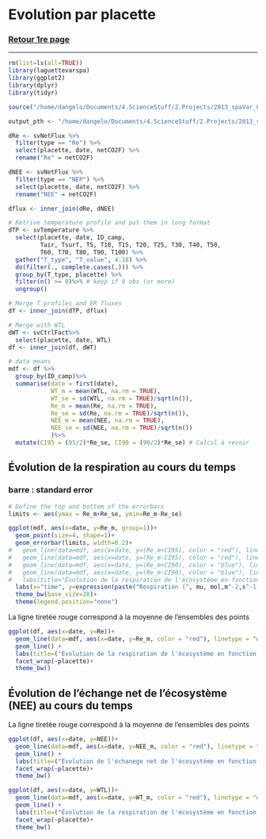 Evolution par placette
========================================================


### <a href="../TOC_VS.html"> Retour 1re page </a>

***

```r
rm(list=ls(all=TRUE))
library(laguettevarspa)
library(ggplot2)
library(dplyr)
library(tidyr)

source("/home/dangelo/Documents/4.ScienceStuff/2.Projects/2013_spaVar_LG/src/functions/ld_fn_model.R")

output_pth <- "/home/dangelo/Documents/4.ScienceStuff/2.Projects/2013_spaVar_LG/graphs"
```

```r
dRe <- svNetFlux %>%
  filter(type == "Re") %>%
  select(placette, date, netCO2F) %>%
  rename("Re" = netCO2F)

dNEE <- svNetFlux %>%
  filter(type == "NEP") %>%
  select(placette, date, netCO2F) %>%
  rename("NEE" = netCO2F)

dflux <- inner_join(dRe, dNEE)

# Retrive temperature profile and put them in long format
dTP <- svTemperature %>%
  select(placette, date, ID_camp,
         Tair, Tsurf, T5, T10, T15, T20, T25, T30, T40, T50,
         T60, T70, T80, T90, T100) %>%
  gather("T_type", "T_value", 4:18) %>%
  do(filter(., complete.cases(.))) %>%
  group_by(T_type, placette) %>%
  filter(n() >= 8)%>% # keep if 8 obs (or more)
  ungroup()

# Merge T profiles and ER fluxes
df <- inner_join(dTP, dflux)

# Merge with WTL
dWT <- svCtrlFact%>%
  select(placette, date, WTL)
df <- inner_join(df, dWT)

# data means
mdf <- df %>%
  group_by(ID_camp)%>%
  summarise(date = first(date),
            WT_m = mean(WTL, na.rm = TRUE),
            WT_se = sd(WTL, na.rm = TRUE)/sqrt(n()),
            Re_m = mean(Re, na.rm = TRUE),
            Re_se = sd(Re, na.rm = TRUE)/sqrt(n()),
            NEE_m = mean(NEE, na.rm = TRUE),
            NEE_se = sd(NEE, na.rm = TRUE)/sqrt(n())
            )%>%
  mutate(CI95 = (95/2)*Re_se, CI90 = (90/2)*Re_se) # Calcul à revoir
```

## Évolution de la respiration au cours du temps

### barre : standard error
```r
# Define the top and bottom of the errorbars
limits <- aes(ymax = Re_m+Re_se, ymin=Re_m-Re_se)

ggplot(mdf, aes(x=date, y=Re_m, group=1))+
  geom_point(size=4, shape=1)+
  geom_errorbar(limits, width=0.2)+
#   geom_line(data=mdf, aes(x=date, y=(Re_m+CI95), color = "red"), linetype="dashed") +
#   geom_line(data=mdf, aes(x=date, y=(Re_m-CI95), color = "red"), linetype="dashed") +
#   geom_line(data=mdf, aes(x=date, y=(Re_m+CI90), color = "blue"), linetype="dashed") +
#   geom_line(data=mdf, aes(x=date, y=(Re_m-CI90), color = "blue"), linetype="dashed") +
#   labs(title="Évolution de la respiration de l'écosystème en fonction du temps \n  (moyenne des 20 placettes)", x="temps", y="Re (µmol.m⁻².s⁻²)")+
  labs(x="time", y=expression(paste("Respiration (", mu, mol,m^-2,s^-1,")", sep="")))+
  theme_bw(base_size=28)+
  theme(legend.position="none")
```


La ligne tiretée rouge correspond à la moyenne de l'ensembles des points
```r
ggplot(df, aes(x=date, y=Re))+
  geom_line(data=mdf, aes(x=date, y=Re_m, color = "red"), linetype = "dashed") +
  geom_line() +
  labs(title=("Évolution de la respiration de l'écosystème en fonction du temps"))+
  facet_wrap(~placette)+
  theme_bw()
```


## Évolution de l'échange net de l'écosystème (NEE) au cours du temps

La ligne tiretée rouge correspond à la moyenne de l'ensembles des points

```r
ggplot(df, aes(x=date, y=NEE))+
  geom_line(data=mdf, aes(x=date, y=NEE_m, color = "red"), linetype = "dashed") +
  geom_line() +
  labs(title=("Évolution de l'échanege net de l'écosystème en fonction du temps"))+
  facet_wrap(~placette)+
  theme_bw()
```

```r
ggplot(df, aes(x=date, y=WTL))+
  geom_line(data=mdf, aes(x=date, y=WT_m, color = "red"), linetype = "dashed") +
  geom_line() +
  labs(title=("Évolution de la respiration de l'écosystème en fonction du temps"))+
  facet_wrap(~placette)+
  theme_bw()
```